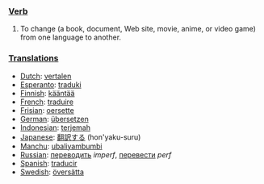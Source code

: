 ===[[Verb]]===

#To change (a book, document, Web site, movie, anime, or video game) from one language to another.

===[[Translation]]s===
*[[Dutch]]: [[vertalen]]
*[[Esperanto]]: [[traduki]]
*[[Finnish]]: [[kääntää]]
*[[French]]: [[traduire]]
*[[Frisian]]: [[oersette]]
*[[German]]: [[übersetzen]]
*[[Indonesian]]: [[terjemah]]
*[[Japanese]]: [[翻訳する]] (hon'yaku-suru)
*[[Manchu]]: [[ubaliyambumbi]]
*[[Russian]]: [[переводить]] ''imperf'', [[перевести]] ''perf''
*[[Spanish]]: [[traducir]]
*[[Swedish]]: [[översätta]]